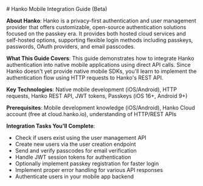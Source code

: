 <div class="hidden">
# Hanko Mobile Integration Guide (Beta)

**About Hanko**: Hanko is a privacy-first authentication and user management provider that offers customizable, open-source authentication solutions focused on the passkey era. It provides both hosted cloud services and self-hosted options, supporting flexible login methods including passkeys, passwords, OAuth providers, and email passcodes.

**What This Guide Covers**: This guide demonstrates how to integrate Hanko authentication into native mobile applications using direct API calls. Since Hanko doesn't yet provide native mobile SDKs, you'll learn to implement the authentication flow using HTTP requests to Hanko's REST API.

**Key Technologies**: Native mobile development (iOS/Android), HTTP requests, Hanko REST API, JWT tokens, Passkeys (iOS 16+, Android 9+)

**Prerequisites**: Mobile development knowledge (iOS/Android), Hanko Cloud account (free at cloud.hanko.io), understanding of HTTP/REST APIs

**Integration Tasks You'll Complete**:
- Check if users exist using the user management API
- Create new users via the user creation endpoint
- Send and verify passcodes for email verification
- Handle JWT session tokens for authentication
- Optionally implement passkey registration for faster login
- Implement proper error handling for various API responses
- Authenticate users in your mobile app backend
</div>